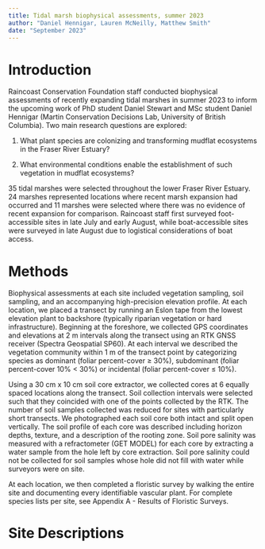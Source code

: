 ```yaml
---
title: Tidal marsh biophysical assessments, summer 2023
author: "Daniel Hennigar, Lauren McNeilly, Matthew Smith"
date: "September 2023"
---
```


# Introduction

Raincoast Conservation Foundation staff conducted biophysical assessments of recently expanding tidal marshes in summer 2023 to inform the upcoming work of PhD student Daniel Stewart and MSc student Daniel Hennigar (Martin Conservation Decisions Lab, University of British Columbia). Two main research questions are explored:

1. What plant species are colonizing and transforming mudflat ecosystems in the Fraser River Estuary?

2. What environmental conditions enable the establishment of such vegetation in mudflat ecosystems?

<!-- Reminder: create an overview map showing all sites -->

35 tidal marshes were selected throughout the lower Fraser River Estuary. 24 marshes represented locations where recent marsh expansion had occurred and 11 marshes were selected where there was no evidence of recent expansion for comparison. Raincoast staff first surveyed foot-accessible sites in late July and early August, while boat-accessible sites were surveyed in late August due to logistical considerations of boat access.

# Methods

Biophysical assessments at each site included vegetation sampling, soil sampling, and an accompanying high-precision elevation profile. At each location, we placed a transect by running an Eslon tape from the lowest elevation plant to backshore (typically riparian vegetation or hard infrastructure). Beginning at the foreshore, we collected GPS coordinates and elevations at 2 m intervals along the transect using an RTK GNSS receiver (Spectra Geospatial SP60). At each interval we described the vegetation community within 1 m of the transect point by categorizing species as dominant (foliar percent-cover ≥ 30%), subdominant (foliar percent-cover 10% < 30%) or incidental (foliar percent-cover ≤ 10%).

Using a 30 cm x 10 cm soil core extractor, we collected cores at 6 equally spaced locations along the transect. Soil collection intervals were selected such that they coincided with one of the points collected by the RTK. The number of soil samples collected was reduced for sites with particularly short transects. We photographed each soil core both intact and split open vertically. The soil profile of each core was described including horizon depths, texture, and a description of the rooting zone. Soil pore salinity was measured with a refractometer (GET MODEL) for each core by extracting a water sample from the hole left by core extraction. Soil pore salinity could not be collected for soil samples whose hole did not fill with water while surveyors were on site.

At each location, we then completed a floristic survey by walking the entire site and documenting every identifiable vascular plant. For complete species lists per site, see Appendix A - Results of Floristic Surveys.

# Site Descriptions

